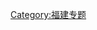 {{empty category}}
{{Articles by Importance
 |topic=福建
 |project=福建
}}
{{catmore1|[[Wikipedia:福建专题|Wikipedia:福建专题]]}}
[[Category:福建专题|Category:福建专题]]